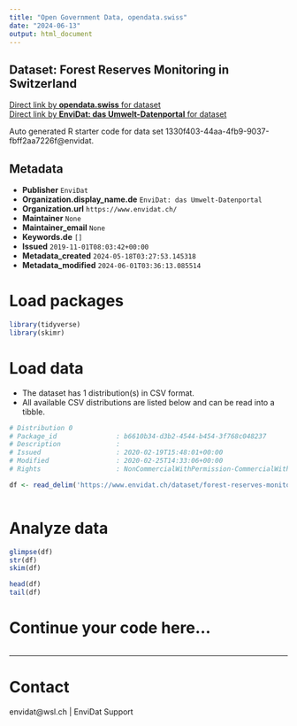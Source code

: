 ```yaml
---
title: "Open Government Data, opendata.swiss"
date: "2024-06-13"
output: html_document
---
```


## Dataset: Forest Reserves Monitoring in Switzerland



[Direct link by **opendata.swiss** for dataset](https://opendata.swiss/de/dataset/forest-reserves-monitoring-in-switzerland)<br>
[Direct link by **EnviDat: das Umwelt-Datenportal** for dataset](https://www.envidat.ch/#/metadata/forest-reserves-monitoring-in-switzerland)

Auto generated R starter code for data set 1330f403-44aa-4fb9-9037-fbff2aa7226f@envidat.

## Metadata

- **Publisher** `EnviDat`
- **Organization.display_name.de** `EnviDat: das Umwelt-Datenportal`
- **Organization.url** `https://www.envidat.ch/`
- **Maintainer** `None`
- **Maintainer_email** `None`
- **Keywords.de** `[]`
- **Issued** `2019-11-01T08:03:42+00:00`
- **Metadata_created** `2024-05-18T03:27:53.145318`
- **Metadata_modified** `2024-06-01T03:36:13.085514`


# Load packages

```r

library(tidyverse)
library(skimr)

```

# Load data

-   The dataset has 1 distribution(s) in CSV format.
-   All available CSV distributions are listed below and can be read into a tibble.

```r

# Distribution 0
# Package_id               : b6610b34-d3b2-4544-b454-3f768c048237
# Description              : 
# Issued                   : 2020-02-19T15:48:01+00:00
# Modified                 : 2020-02-25T14:33:06+00:00
# Rights                   : NonCommercialWithPermission-CommercialWithPermission-ReferenceRequired

df <- read_delim('https://www.envidat.ch/dataset/forest-reserves-monitoring-in-switzerland/resource/c868e570-1899-4153-ba12-b4509e383779')



```

# Analyze data

```r

glimpse(df)
str(df)
skim(df)

head(df)
tail(df)

```

# Continue your code here...

```r

```

------------------------------------------------------------------------

# Contact

envidat@wsl.ch | EnviDat Support
